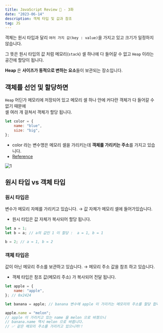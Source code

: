 ```yaml
---
title: JavaScript Review 👀 - 3화
date: "2023-06-14"
description: 객체 타입 및 값과 참조
tag: JS
---
```


객체는 원시 타입과 달리 `여러 가지 값(key : value)`을 가지고 있고 크기가 일정하지 않습니다.

그 뜻은 원시 타입의 값 처럼 메모리(`stack`) 셀 하나에 다 들어갈 수 없고 `Heap` 이라는 공간에 할당이 됩니다.

**Heap** 은 **사이즈가 동적으로 변하는 요소**들이 보관되는 장소입니다.

## 객체를 선언 및 할당하면

`Heap` 어딘가 메모리에 저장되어 있고 메모리 셀 하나 안에 커다란 객체가 다 들어갈 수 없기 때문에<br/>
셀 여러 개 걸쳐서 객체가 할당 됩니다.

```js
let color = {
    name: "blue",
    size: "big",
};
```

-   color 라는 변수명은 메모리 셀을 가리키는데 **객체를 가리키는 주소**를 가지고 있습니다.
-   [Reference](https://felixgerschau.com/javascript-memory-management/)

![1](https://github.com/Choi-HyunHo/blog/assets/87301268/38d8335a-463a-4d52-b87f-7d2b8d790f7c)

## 원시 타입 vs 객체 타입

### 원시 타입은

변수가 메모리 자체를 가리키고 있습니다. → 값 자체가 메모리 셀에 들어가있습니다.

-   원시 타입은 값 자체가 복사되어 할당 됩니다.

```js
let a = 1;
let b = a; // a의 값인 1 이 할당 :  a = 1, b = 1

b = 2; // a = 1, b = 2
```

### 객체 타입은

값이 아닌 메모리 주소를 보관하고 있습니다. → 메모리 주소 값을 참조 하고 있습니다.

-   객체 타입은 참조 값(메모리 주소) 가 복사되어 전달 됩니다.

```js
let apple = {
    name: "apple",
}; // 0x2424

let banana = apple; // banana 변수에 apple 이 가리키는 메모리의 주소를 할당 합니다.(0x2424)

apple.name = "melon";
// apple 이 가리키고 있는 name 을 melon 으로 바꿨으니
// banana.name 역시 melon 으로 바뀝니다.
// ✅ 같은 메모리 주소를 가리키고 있으니까!!
```
